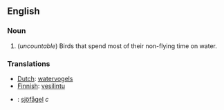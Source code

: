 ==English==

===Noun===
# (''uncountable'') Birds that spend most of their non-flying time on water.

=== Translations ===
* [[Dutch]]: [[watervogels]]
* [[Finnish]]: [[vesilintu]]
*{{sv}}: [[sjöfågel]] ''c''